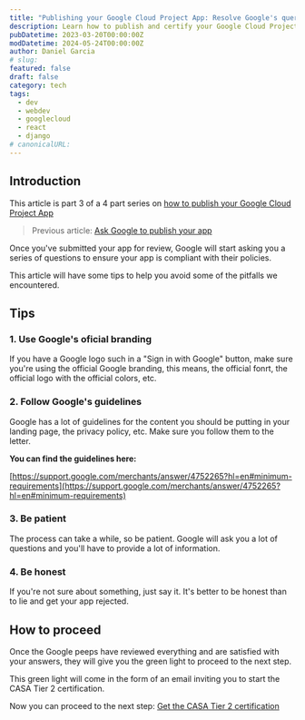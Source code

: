 ```yaml
---
title: "Publishing your Google Cloud Project App: Resolve Google's queries"
description: Learn how to publish and certify your Google Cloud Project App.
pubDatetime: 2023-03-20T00:00:00Z
modDatetime: 2024-05-24T00:00:00Z
author: Daniel Garcia
# slug:
featured: false
draft: false
category: tech
tags:
  - dev
  - webdev
  - googlecloud
  - react
  - django
# canonicalURL:
---
```



## Introduction

This article is part 3 of a 4 part series on [how to publish your Google Cloud Project App](/blog/publishing-your-google-cloud-project-app/)

> Previous article: [Ask Google to publish your app](/blog/publishing-your-google-cloud-project-app-ask-for-your-google-app-to-be-published/)

Once you've submitted your app for review, Google will start asking you a series of questions to ensure your app is compliant with their policies.

This article will have some tips to help you avoid some of the pitfalls we encountered.

<WebsiteDesignCTA client:visible />

## Tips

### 1. Use Google's oficial branding

If you have a Google logo such in a "Sign in with Google" button, make sure you're using the official Google branding, this means, the official fonrt, the official logo with the official colors, etc.

### 2. Follow Google's guidelines

Google has a lot of guidelines for the content you should be putting in your landing page, the privacy policy, etc. Make sure you follow them to the letter.

**You can find the guidelines here:**

[https://support.google.com/merchants/answer/4752265?hl=en#minimum-requirements](https://support.google.com/merchants/answer/4752265?hl=en#minimum-requirements)

### 3. Be patient

The process can take a while, so be patient. Google will ask you a lot of questions and you'll have to provide a lot of information.

### 4. Be honest

If you're not sure about something, just say it. It's better to be honest than to lie and get your app rejected.

## How to proceed

Once the Google peeps have reviewed everything and are satisfied with your answers, they will give you the green light to proceed to the next step.

This green light will come in the form of an email inviting you to start the CASA Tier 2 certification.

Now you can proceed to the next step: [Get the CASA Tier 2 certification](/blog/publishing-your-google-cloud-project-app-get-the-casa-tier-2-certification/)
